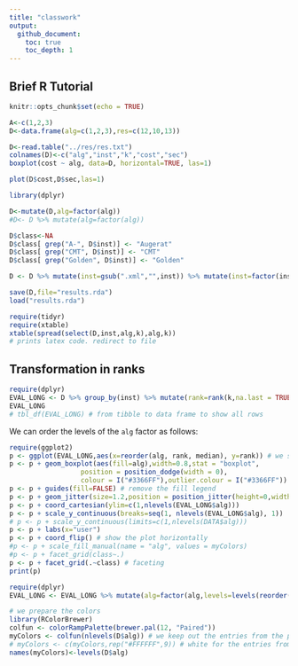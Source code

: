 ```yaml
---
title: "classwork"
output: 
  github_document:
    toc: true
    toc_depth: 1
---
```


## Brief R Tutorial ##

```r
knitr::opts_chunk$set(echo = TRUE)
```

```r
A<-c(1,2,3)
D<-data.frame(alg=c(1,2,3),res=c(12,10,13))

D<-read.table("../res/res.txt")
colnames(D)<-c("alg","inst","k","cost","sec")
boxplot(cost ~ alg, data=D, horizontal=TRUE, las=1)
```

```r
plot(D$cost,D$sec,las=1)
```


```r
library(dplyr)

D<-mutate(D,alg=factor(alg))
#D<- D %>% mutate(alg=factor(alg))

D$class<-NA
D$class[ grep("A-", D$inst)] <- "Augerat"
D$class[ grep("CMT", D$inst)] <- "CMT"
D$class[ grep("Golden", D$inst)] <- "Golden"

D <- D %>% mutate(inst=gsub(".xml","",inst)) %>% mutate(inst=factor(inst))
```


```r
save(D,file="results.rda")
load("results.rda")
```

```r
require(tidyr)
require(xtable)
xtable(spread(select(D,inst,alg,k),alg,k))
# prints latex code. redirect to file
```

## Transformation in ranks 

```r
require(dplyr)
EVAL_LONG <- D %>% group_by(inst) %>% mutate(rank=rank(k,na.last = TRUE)) %>% ungroup()
EVAL_LONG
# tbl_df(EVAL_LONG) # from tibble to data frame to show all rows 
```

We can order the levels of the `alg` factor as follows:


```r
require(ggplot2)
p <- ggplot(EVAL_LONG,aes(x=reorder(alg, rank, median), y=rank)) # we start the plot saying which data and aestetics to use
p <- p + geom_boxplot(aes(fill=alg),width=0.8,stat = "boxplot",
                  position = position_dodge(width = 0),
                  colour = I("#3366FF"),outlier.colour = I("#3366FF"))
p <- p + guides(fill=FALSE) # remove the fill legend
p <- p + geom_jitter(size=1.2,position = position_jitter(height=0,width=0.4))
p <- p + coord_cartesian(ylim=c(1,nlevels(EVAL_LONG$alg))) 
p <- p + scale_y_continuous(breaks=seq(1, nlevels(EVAL_LONG$alg), 1))
# p <- p + scale_y_continuous(limits=c(1,nlevels(DATA$alg)))
p <- p + labs(x="user")
p <- p + coord_flip() # show the plot horizontally
#p <- p + scale_fill_manual(name = "alg", values = myColors)
#p <- p + facet_grid(class~.)
p <- p + facet_grid(.~class) # faceting
print(p)
```


```r
require(dplyr)
EVAL_LONG <- EVAL_LONG %>% mutate(alg=factor(alg,levels=levels(reorder(EVAL_LONG$alg, EVAL_LONG$rank, median))))
```

```r
# we prepare the colors
library(RColorBrewer)
colfun <- colorRampPalette(brewer.pal(12, "Paired"))
myColors <- colfun(nlevels(D$alg)) # we keep out the entries from the previous year
# myColors <- c(myColors,rep("#FFFFFF",9)) # white for the entries from the previous year
names(myColors)<-levels(D$alg)
```
